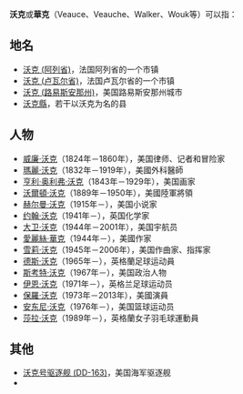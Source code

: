 '''沃克'''或'''華克'''（Veauce、Veauche、Walker、Wouk等）可以指：

==地名==
*[[沃克_(阿列省)|沃克 (阿列省)]]，法国阿列省的一个市镇
*[[沃克_(卢瓦尔省)|沃克 (卢瓦尔省)]]，法国卢瓦尔省的一个市镇
*[[沃克_(路易斯安那州)|沃克 (路易斯安那州)]]，美国路易斯安那州城市
*[[沃克縣|沃克縣]]，若干以沃克为名的县

==人物==
*[[威廉·沃克|威廉·沃克]]（1824年－1860年），美国律师、记者和冒险家
*[[瑪麗·沃克|瑪麗·沃克]]（1832年－1919年），美國外科醫師
*[[亨利·奥利弗·沃克|亨利·奥利弗·沃克]]（1843年－1929年），美国画家
*[[沃爾頓·沃克|沃爾頓·沃克]]（1889年－1950年），美國陸軍將領
*[[赫尔曼·沃克|赫尔曼·沃克]]（1915年－），美国小说家
*[[约翰·沃克|约翰·沃克]]（1941年－），英国化学家
*[[大卫·沃克|大卫·沃克]]（1944年－2001年），美国宇航员
*[[愛麗絲·華克|愛麗絲·華克]]（1944年－），美國作家
*[[雪莉·沃克|雪莉·沃克]]（1945年－2006年），美国作曲家、指挥家
*[[德斯·沃克|德斯·沃克]]（1965年－），英格蘭足球运动員
*[[斯考特·沃克|斯考特·沃克]]（1967年－），美国政治人物
*[[伊恩·沃克|伊恩·沃克]]（1971年－），英格兰足球运动员
*[[保羅·沃克|保羅·沃克]]（1973年－2013年），美國演員
*[[安东尼·沃克|安东尼·沃克]]（1976年－），美国篮球运动员
*[[莎拉·沃克|莎拉·沃克]]（1989年－），英格蘭女子羽毛球運動員

==其他==
*[[沃克号驱逐舰_(DD-163)|沃克号驱逐舰 (DD-163)]]，美国海军驱逐舰
*{{link-en|华克企業|Walker Corporation}}

{{Disambig|Cat=二字消歧义}}